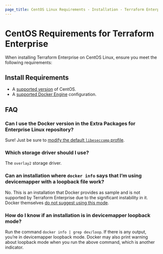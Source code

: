 ```yaml
---
page_title: CentOS Linux Requirements - Installation - Terraform Enterprise
---
```


# CentOS Requirements for Terraform Enterprise

When installing Terraform Enterprise on CentOS Linux, ensure you meet the following requirements:

## Install Requirements

* A [supported version](/enterprise/requirements/os-specific/supported-os) of CentOS.
* A [supported Docker Engine](/enterprise/requirements/docker) configuration.

## FAQ

### Can I use the Docker version in the Extra Packages for Enterprise Linux repository?

Sure! Just be sure to [modify the default `libeseccomp`
profile](/docs/enterprise/before-installing/index.html#option-3-docker-engine-using-a-modified-libseccomp-profile).

### Which storage driver should I use?

The `overlay2` storage driver.

### Can an installation where `docker info` says that I’m using devicemapper with a loopback file work?

No. This is an installation that Docker provides as sample and is not supported by Terraform Enterprise due to the significant instability in it. Docker themselves [do not suggest using this mode](https://docs.docker.com/storage/storagedriver/device-mapper-driver/#configure-loop-lvm-mode-for-testing).

### How do I know if an installation is in devicemapper loopback mode?

Run the command `docker info | grep dev/loop`. If there is any output, you’re in devicemapper loopback mode. Docker may also print warning about loopback mode when you run the above command, which is another indicator.
